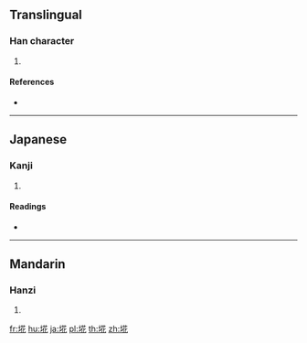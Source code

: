 ==Translingual==

===Han character===
{{Han char|rn=32|rad=土|as=07|sn=10|four=|canj=GTOP|ids=⿰土花}}

# {{defn|Han|sort=土07}}

====References====
* {{Han ref|kx=0232.181|hdz=10443.051|uh=57D6|ud=22486}}

----

==Japanese==

===Kanji===
{{ja-kanji|grade=|rs=土07}}

# {{defn|lang=ja|sort=土07}}

====Readings====
* {{ja-readings|on=|kun=[[ごみ]] (gomi)}}

----

==Mandarin==

===Hanzi===
{{cmn-hanzi|pin=[[hua]] ([[hua]])|wg=hua<sup></sup>}}

# {{defn|lang=cmn|sort=土07}}

[[fr:埖]]
[[hu:埖]]
[[ja:埖]]
[[pl:埖]]
[[th:埖]]
[[zh:埖]]